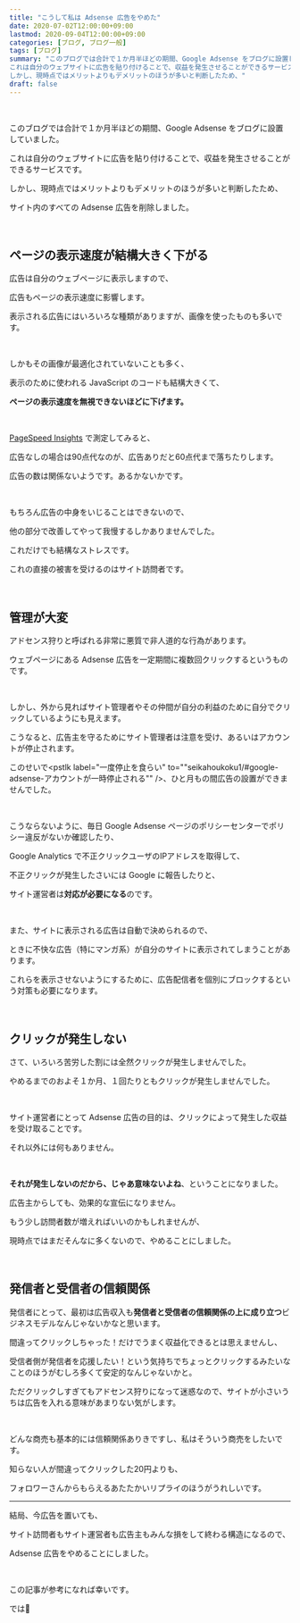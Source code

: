 ```yaml
---
title: "こうして私は Adsense 広告をやめた"
date: 2020-07-02T12:00:00+09:00
lastmod: 2020-09-04T12:00:00+09:00
categories: [ブログ, ブログ一般]
tags: [ブログ]
summary: "このブログでは合計で１か月半ほどの期間、Google Adsense をブログに設置していました。<br/><br/>
これは自分のウェブサイトに広告を貼り付けることで、収益を発生させることができるサービスです。<br/><br/>
しかし、現時点ではメリットよりもデメリットのほうが多いと判断したため、"
draft: false
---
```


<tweet id="1267333754273427461" />

<br/>

このブログでは合計で１か月半ほどの期間、Google Adsense をブログに設置していました。

これは自分のウェブサイトに広告を貼り付けることで、収益を発生させることができるサービスです。

しかし、現時点ではメリットよりもデメリットのほうが多いと判断したため、

サイト内のすべての Adsense 広告を削除しました。

<br/>

## ページの表示速度が結構大きく下がる

広告は自分のウェブページに表示しますので、

広告もページの表示速度に影響します。

表示される広告にはいろいろな種類がありますが、画像を使ったものも多いです。

<br/>

しかもその画像が最適化されていないことも多く、

表示のために使われる JavaScript のコードも結構大きくて、

**ページの表示速度を無視できないほどに下げます。**

<br/>

[PageSpeed Insights](https://developers.google.com/speed/pagespeed/insights/?hl=JA) で測定してみると、

広告なしの場合は90点代なのが、広告ありだと60点代まで落ちたりします。

広告の数は関係ないようです。あるかないかです。

<br/>

もちろん広告の中身をいじることはできないので、

他の部分で改善してやって我慢するしかありませんでした。

これだけでも結構なストレスです。

これの直接の被害を受けるのはサイト訪問者です。

<relpos link="gazo-saitekika" />

<br/>

## 管理が大変

アドセンス狩りと呼ばれる非常に悪質で非人道的な行為があります。

ウェブページにある Adsense 広告を一定期間に複数回クリックするというものです。

<br/>

しかし、外から見ればサイト管理者やその仲間が自分の利益のために自分でクリックしているようにも見えます。

こうなると、広告主を守るためにサイト管理者は注意を受け、あるいはアカウントが停止されます。

このせいで<pstlk label="一度停止を食らい" to=""seikahoukoku1/#google-adsense-アカウントが一時停止される"" />、ひと月もの間広告の設置ができませんでした。

<br/>

こうならないように、毎日 Google Adsense ページのポリシーセンターでポリシー違反がないか確認したり、

Google Analytics で不正クリックユーザのIPアドレスを取得して、

不正クリックが発生したさいには Google に報告したりと、

サイト運営者は**対応が必要になる**のです。

<br/>

また、サイトに表示される広告は自動で決められるので、

ときに不快な広告（特にマンガ系）が自分のサイトに表示されてしまうことがあります。

これらを表示させないようにするために、広告配信者を個別にブロックするという対策も必要になります。

<relpos link="adsense-chui" />

<br/>

## クリックが発生しない

さて、いろいろ苦労した割には全然クリックが発生しませんでした。

やめるまでのおよそ１か月、１回たりともクリックが発生しませんでした。

<br/>

サイト運営者にとって Adsense 広告の目的は、クリックによって発生した収益を受け取ることです。

それ以外には何もありません。

<br/>

**それが発生しないのだから、じゃあ意味ないよね**、ということになりました。

広告主からしても、効果的な宣伝になりません。

もう少し訪問者数が増えればいいのかもしれませんが、

現時点ではまだそんなに多くないので、やめることにしました。

<br/>

## 発信者と受信者の信頼関係

発信者にとって、最初は広告収入も**発信者と受信者の信頼関係の上に成り立つ**ビジネスモデルなんじゃないかなと思います。

間違ってクリックしちゃった！だけでうまく収益化できるとは思えませんし、

受信者側が発信者を応援したい！という気持ちでちょっとクリックするみたいなことのほうがむしろ多くて安定的なんじゃないかと。

ただクリックしすぎてもアドセンス狩りになって迷惑なので、サイトが小さいうちは広告を入れる意味があまりない気がします。

<br/>

どんな商売も基本的には信頼関係ありきですし、私はそういう商売をしたいです。

知らない人が間違ってクリックした20円よりも、

フォロワーさんからもらえるあたたかいリプライのほうがうれしいです。

---

結局、今広告を置いても、

サイト訪問者もサイト運営者も広告主もみんな損をして終わる構造になるので、

Adsense 広告をやめることにしました。

<br/>

この記事が参考になれば幸いです。

では👋
